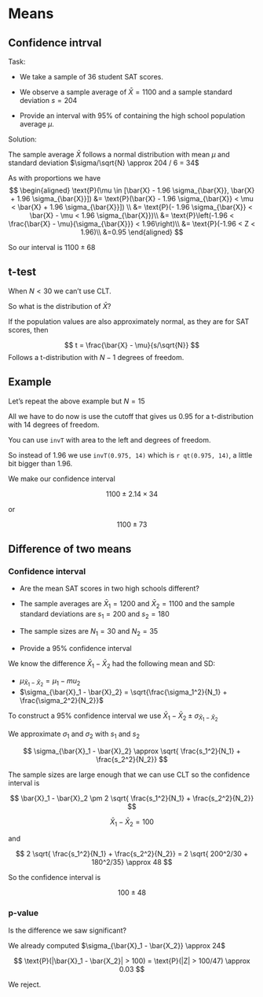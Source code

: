 # Means

## Confidence intrval

Task:

-   We take a sample of 36 student SAT scores.

-   We observe a sample average of $\bar{X} = 1100$ and a sample standard deviation $s = 204$

-   Provide an interval with 95% of containing the high school population average $\mu$.

Solution:

The sample average $\bar{X}$ follows a normal distribution with mean $\mu$ and standard deviation $\sigma/\sqrt{N} \approx 204 / 6 = 34$

As with proportions we have 
$$
\begin{aligned}
\text{P}(\mu \in [\bar{X} - 1.96 \sigma_{\bar{X}}, \bar{X} + 1.96 \sigma_{\bar{X}}]) &= \text{P}(\bar{X} -  1.96 \sigma_{\bar{X}} < \mu < \bar{X} +  1.96 \sigma_{\bar{X}}]) \\
&= \text{P}(-  1.96 \sigma_{\bar{X}} < \bar{X} - \mu < 1.96 \sigma_{\bar{X}})\\
&= \text{P}\left(-1.96  < \frac{\bar{X} - \mu}{\sigma_{\bar{X}}} < 1.96\right)\\
&= \text{P}(-1.96 < Z < 1.96)\\
&=0.95
\end{aligned}
$$

So our interval is $1100 \pm 68$

## t-test

When $N<30$ we can't use CLT. 

So what is the distribution of $\bar{X}$?

If the population values are also approximately normal, as they are for SAT scores, then 

$$
t = \frac{\bar{X} - \mu}{s/\sqrt{N}}
$$
Follows a t-distribution with $N-1$ degrees of freedom.



:::{.callout-tip icon=false}


## Example 

Let's repeat the above example but $N=15$


All we have to do now is use the cutoff that gives us 0.95 for a t-distribution with 14 degrees of freedom.

You can use `invT` with area to the left and degrees of freedom.

So instead of 1.96 we use `invT(0.975, 14)` which is `r qt(0.975, 14)`, a little bit bigger than 1.96.

We make our confidence interval

$$
1100 \pm 2.14 \times 34
$$

or

$$
1100 \pm 73
$$
:::

## Difference of two means


### Confidence interval

-  Are the mean SAT scores in two high schools different?

-  The sample averages are $\bar{X}_1 = 1200$ and $\bar{X}_2 = 1100$ and the sample standard deviations are $s_1 = 200$ and $s_2 = 180$

-   The sample sizes are $N_1=30$ and $N_2=35$

-   Provide a 95% confidence interval

We know the difference $\bar{X}_1 - \bar{X}_2$ had the following mean and SD:

- $\mu_{\bar{X}_1 - \bar{X}_2} = \mu_1 - mu_2$
- $\sigma_{\bar{X}_1 - \bar{X}_2} = \sqrt{\frac{\sigma_1^2}{N_1} + \frac{\sigma_2^2}{N_2}}$

To construct a 95% confidence interval we use 
$\bar{X}_1 - \bar{X}_2 \pm \sigma_{\bar{X}_1 - \bar{X}_2}$

We approximate  $\sigma_1$ and $\sigma_2$ with $s_1$ and $s_2$ 

$$
\sigma_{\bar{X}_1 - \bar{X}_2} \approx  \sqrt{ \frac{s_1^2}{N_1} + \frac{s_2^2}{N_2}}
$$

The sample sizes are large enough that we can use CLT so the confidence interval is 

$$
\bar{X}_1 - \bar{X}_2 \pm 2 \sqrt{ \frac{s_1^2}{N_1} + \frac{s_2^2}{N_2}}
$$

$$
\bar{X}_1 - \bar{X}_2 = 100
$$

and 

$$
2 \sqrt{ \frac{s_1^2}{N_1} + \frac{s_2^2}{N_2}} = 2 \sqrt{ 200^2/30 + 180^2/35} \approx 48
$$

So the confidence interval is

$$
100 \pm 48
$$


### p-value

Is the difference we saw significant?

We already computed $\sigma_{\bar{X}_1 - \bar{X_2}} \approx 24$

$$
\text{P}(|\bar{X}_1 - \bar{X_2}| > 100) = \text{P}(|Z| > 100/47) \approx 0.03
$$

We reject.
